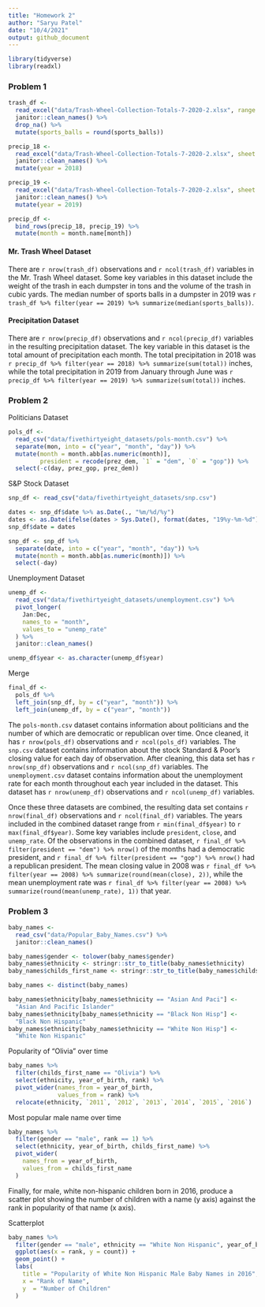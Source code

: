```yaml
---
title: "Homework 2"
author: "Saryu Patel"
date: "10/4/2021"
output: github_document
---
```


```r
library(tidyverse)
library(readxl)
```

### Problem 1

```r
trash_df <- 
  read_excel("data/Trash-Wheel-Collection-Totals-7-2020-2.xlsx", range = "A2:N534") %>% 
  janitor::clean_names() %>% 
  drop_na() %>% 
  mutate(sports_balls = round(sports_balls))
```

```r
precip_18 <- 
  read_excel("data/Trash-Wheel-Collection-Totals-7-2020-2.xlsx", sheet = 7, range = "A2:B14") %>% 
  janitor::clean_names() %>% 
  mutate(year = 2018)

precip_19 <- 
  read_excel("data/Trash-Wheel-Collection-Totals-7-2020-2.xlsx", sheet = 6, range = "A2:B14") %>% 
  janitor::clean_names() %>% 
  mutate(year = 2019)

precip_df <- 
  bind_rows(precip_18, precip_19) %>% 
  mutate(month = month.name[month])
```

#### Mr. Trash Wheel Dataset

There are `r nrow(trash_df)` observations and `r ncol(trash_df)` variables in the Mr. Trash Wheel dataset. Some key variables in this dataset include the weight of the trash in each dumpster in tons and the volume of the trash in cubic yards. The median number of sports balls in a dumpster in 2019 was `r trash_df %>% filter(year == 2019) %>% summarize(median(sports_balls))`.

#### Precipitation Dataset

There are `r nrow(precip_df)` observations and `r ncol(precip_df)` variables in the resulting precipitation dataset. The key variable in this dataset is the total amount of precipitation each month. The total precipitation in 2018 was `r precip_df %>% filter(year == 2018) %>% summarize(sum(total))` inches, while the total precipitation in 2019 from January through June was `r precip_df %>% filter(year == 2019) %>% summarize(sum(total))` inches.


### Problem 2

Politicians Dataset

```r
pols_df <- 
  read_csv("data/fivethirtyeight_datasets/pols-month.csv") %>% 
  separate(mon, into = c("year", "month", "day")) %>% 
  mutate(month = month.abb[as.numeric(month)],
         president = recode(prez_dem, `1` = "dem", `0` = "gop")) %>% 
  select(-c(day, prez_gop, prez_dem))
```

S&P Stock Dataset

```r
snp_df <- read_csv("data/fivethirtyeight_datasets/snp.csv")

dates <- snp_df$date %>% as.Date(., "%m/%d/%y")
dates <- as.Date(ifelse(dates > Sys.Date(), format(dates, "19%y-%m-%d"), format(dates)))
snp_df$date = dates

snp_df <- snp_df %>% 
  separate(date, into = c("year", "month", "day")) %>% 
  mutate(month = month.abb[as.numeric(month)]) %>% 
  select(-day)
```

Unemployment Dataset

```r
unemp_df <- 
  read_csv("data/fivethirtyeight_datasets/unemployment.csv") %>% 
  pivot_longer(
    Jan:Dec,
    names_to = "month",
    values_to = "unemp_rate"
  ) %>% 
  janitor::clean_names()

unemp_df$year <- as.character(unemp_df$year)
```

Merge

```r
final_df <- 
  pols_df %>% 
  left_join(snp_df, by = c("year", "month")) %>% 
  left_join(unemp_df, by = c("year", "month"))
```

The `pols-month.csv` dataset contains information about politicians and the number of which are democratic or republican over time. Once cleaned, it has `r nrow(pols_df)` observations and `r ncol(pols_df)` variables. The `snp.csv` dataset contains information about the stock Standard & Poor's closing value for each day of observation. After cleaning, this data set has `r nrow(snp_df)` observations and `r ncol(snp_df)` variables. The `unemployment.csv` dataset contains information about the unemployment rate for each month throughout each year included in the dataset. This dataset has `r nrow(unemp_df)` observations and `r ncol(unemp_df)` variables. 


Once these three datasets are combined, the resulting data set contains `r nrow(final_df)` observations and `r ncol(final_df)` variables. The years included in the combined dataset range from `r min(final_df$year)` to `r max(final_df$year)`. Some key variables include `president`, `close`, and `unemp_rate`. Of the observations in the combined dataset, `r final_df %>% filter(president == "dem") %>% nrow()` of the months had a democratic president, and `r final_df %>% filter(president == "gop") %>% nrow()` had a republican president. The mean closing value in 2008 was `r final_df %>% filter(year == 2008) %>% summarize(round(mean(close), 2))`, while the mean unemployment rate was `r final_df %>% filter(year == 2008) %>% summarize(round(mean(unemp_rate), 1))` that year.


### Problem 3

```r
baby_names <-
  read_csv("data/Popular_Baby_Names.csv") %>% 
  janitor::clean_names()

baby_names$gender <- tolower(baby_names$gender)
baby_names$ethnicity <- stringr::str_to_title(baby_names$ethnicity)
baby_names$childs_first_name <- stringr::str_to_title(baby_names$childs_first_name)

baby_names <- distinct(baby_names)

baby_names$ethnicity[baby_names$ethnicity == "Asian And Paci"] <- 
  "Asian And Pacific Islander"
baby_names$ethnicity[baby_names$ethnicity == "Black Non Hisp"] <- 
  "Black Non Hispanic"
baby_names$ethnicity[baby_names$ethnicity == "White Non Hisp"] <- 
  "White Non Hispanic"
```

Popularity of "Olivia" over time

```r
baby_names %>% 
  filter(childs_first_name == "Olivia") %>% 
  select(ethnicity, year_of_birth, rank) %>% 
  pivot_wider(names_from = year_of_birth,
              values_from = rank) %>% 
  relocate(ethnicity, `2011`, `2012`, `2013`, `2014`, `2015`, `2016`)
```

Most popular male name over time

```r
baby_names %>% 
  filter(gender == "male", rank == 1) %>% 
  select(ethnicity, year_of_birth, childs_first_name) %>% 
  pivot_wider(
    names_from = year_of_birth,
    values_from = childs_first_name
  )
```

Finally, for male, white non-hispanic children born in 2016, produce a scatter plot showing the number of children with a name (y axis) against the rank in popularity of that name (x axis).

Scatterplot

```r
baby_names %>% 
  filter(gender == "male", ethnicity == "White Non Hispanic", year_of_birth == 2016) %>% 
  ggplot(aes(x = rank, y = count)) +
  geom_point() + 
  labs(
    title = "Popularity of White Non Hispanic Male Baby Names in 2016",
    x = "Rank of Name",
    y  = "Number of Children"
  )
```

